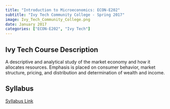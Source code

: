 ```yaml
---
title: "Introduction to Microeconomics: ECON-E202"
subtitle: "Ivy Tech Community College - Spring 2017"
image: Ivy_Tech_Community_College.png
date: January 2017
categories: ["ECON-E202", "Ivy Tech"]
---
```


## Ivy Tech Course Description

A descriptive and analytical study of the market economy and how it allocates resources. Emphasis is placed on consumer behavior, market structure, pricing, and distribution and determination of wealth and income.

## Syllabus

[Syllabus Link](Econ202MicroeconomicsSyllabus-Spring2017.pdf)
